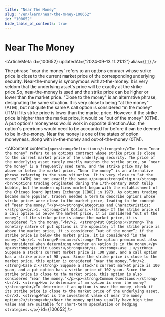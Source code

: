 ```yaml
---
title: "Near The Money"
slug: "/en/learn/near-the-money-100652"
id: "100652"
hide_table_of_contents: true
---
```



# Near The Money

<ArticleMeta id={100652} updatedAt={'2024-09-13 11:21:12'} alias={`[]`} />
<div className='border-solid border-b border-t-0 my-4 border-[var(--ifm-color-gray-300)]' />

The phrase "near the money" refers to an options contract whose strike price is close to the current market price of the corresponding underlying security. Near-the-money is synonymous with at-the-money. It is very seldom that the underlying asset's price will be exactly at the strike price.So, near-the-money is used and the strike price can be higher or lower than the market price. "Close to the money" is an alternative phrase, designating the same situation. It is very close to being "at the money"(ATM), but not quite the same.A call option is considered "in the money" (ITM) if its strike price is lower than the market price. However, if the strike price is higher than the market price, it would be "out of the money" (OTM). A put option's moneyness would work in opposite direction.Also, the option's premiums would need to be accounted for before it can be deemed to be in-the-money. Near the money is one of the states of option moneyness, along with in-the-money and out-of-the-money (OTM).

<AIContent content={`<p><strong>Definition:</strong><br/>The term “near the money” refers to an options contract whose strike price is close to the current market price of the underlying security. The price of the underlying asset rarely exactly matches the strike price, so “near the money” is a frequently used term, and the strike price may be above or below the market price. “Near the money” is an alternative phrase referring to the same situation. It is very close to “at the money” (ATM) but not exactly the same.</p><p><strong>Origin:</strong><br/>Options trading originated during the 17th-century Dutch tulip bubble, but the modern options market began with the establishment of the Chicago Board Options Exchange (CBOE) in 1973. As options trading became more popular, traders needed a term to describe options whose strike prices were close to the market price, leading to the concept of “near the money.”</p><p><strong>Categories and Characteristics:</strong><br/>1. <strong>Call Options:</strong> If the strike price of a call option is below the market price, it is considered “out of the money”; if the strike price is above the market price, it is considered “in the money.”<br/>2. <strong>Put Options:</strong> The monetary nature of put options is the opposite; if the strike price is above the market price, it is considered “out of the money”; if the strike price is below the market price, it is considered “in the money.”<br/>3. <strong>Premium:</strong> The option premium must also be considered when determining whether an option is in the money.</p><p><strong>Specific Cases:</strong><br/>1. <strong>Case 1:</strong> Suppose a stock's current market price is 100 yuan, and a call option has a strike price of 98 yuan. Since the strike price is close to the market price, this option is considered “near the money.”<br/>2. <strong>Case 2:</strong> Suppose a stock's current market price is 100 yuan, and a put option has a strike price of 102 yuan. Since the strike price is close to the market price, this option is also considered “near the money.”</p><p><strong>Common Questions:</strong><br/>1. <strong>How to determine if an option is near the money?</strong><br/>To determine if an option is near the money, check if its strike price is close to the market price of the underlying asset.<br/>2. <strong>What is the investment value of near the money options?</strong><br/>Near the money options usually have high time value and are suitable for short-term speculation or hedging strategies.</p>`} id={100652} />
